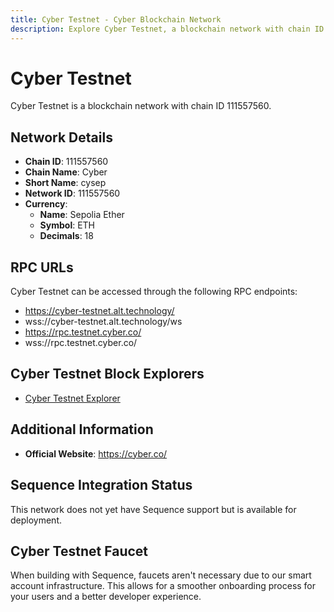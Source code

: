 ```yaml
--- 
title: Cyber Testnet - Cyber Blockchain Network
description: Explore Cyber Testnet, a blockchain network with chain ID 111557560. Learn about its native currency, Sepolia Ether, and how to interact with the network.
---
```


# Cyber Testnet

Cyber Testnet is a blockchain network with chain ID 111557560.

## Network Details

- **Chain ID**: 111557560
- **Chain Name**: Cyber
- **Short Name**: cysep
- **Network ID**: 111557560
- **Currency**: 
  - **Name**: Sepolia Ether
  - **Symbol**: ETH
  - **Decimals**: 18

## RPC URLs

Cyber Testnet can be accessed through the following RPC endpoints:

- https://cyber-testnet.alt.technology/
- wss://cyber-testnet.alt.technology/ws
- https://rpc.testnet.cyber.co/
- wss://rpc.testnet.cyber.co/

## Cyber Testnet Block Explorers

- [Cyber Testnet Explorer](https://testnet.cyberscan.co)

## Additional Information

- **Official Website**: https://cyber.co/

## Sequence Integration Status

This network does not yet have Sequence support but is available for deployment.

## Cyber Testnet Faucet

When building with Sequence, faucets aren't necessary due to our smart account infrastructure. This allows for a smoother onboarding process for your users and a better developer experience.
